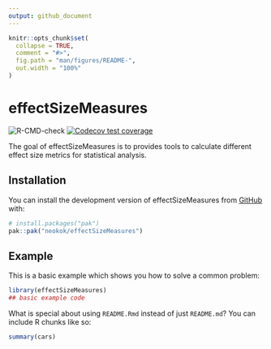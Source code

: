 ```yaml
---
output: github_document
---
```


<!-- README.md is generated from README.Rmd. Please edit that file -->

```r
knitr::opts_chunk$set(
  collapse = TRUE,
  comment = "#>",
  fig.path = "man/figures/README-",
  out.width = "100%"
)
```

# effectSizeMeasures

<!-- badges: start -->
![R-CMD-check](https://github.com/neokok/effectSizeMeasures/actions/workflows/R-CMD-check.yaml/badge.svg)
[![Codecov test coverage](https://codecov.io/gh/neokok/effectSizeMeasures/graph/badge.svg)](https://app.codecov.io/gh/neokok/effectSizeMeasures)

<!-- badges: end -->

The goal of effectSizeMeasures is to provides tools to calculate different effect size metrics for statistical analysis.

## Installation

You can install the development version of effectSizeMeasures from [GitHub](https://github.com/) with:

``` r
# install.packages("pak")
pak::pak("neokok/effectSizeMeasures")
```

## Example

This is a basic example which shows you how to solve a common problem:

```r
library(effectSizeMeasures)
## basic example code
```

What is special about using `README.Rmd` instead of just `README.md`? You can include R chunks like so:

```r
summary(cars)
```
